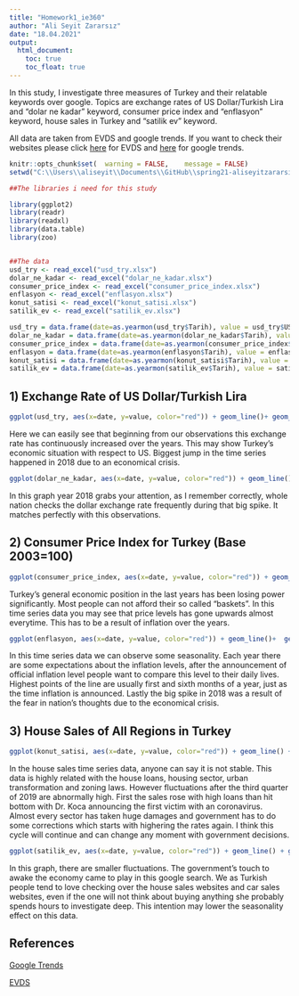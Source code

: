 ```yaml
---
title: "Homework1_ie360"
author: "Ali Seyit Zararsız"
date: "18.04.2021"
output:
  html_document:
    toc: true
    toc_float: true
---
```


In this study, I investigate three measures of Turkey and their relatable keywords over google. Topics are exchange rates of US Dollar/Turkish Lira and "dolar ne kadar" keyword, consumer price index and "enflasyon" keyword, house sales in Turkey and "satilik ev" keyword.

All data are taken from EVDS and google trends. If you want to check their websites please click [here](https://evds2.tcmb.gov.tr/) for EVDS and [here](https://trends.google.com/trends/) for google trends.

```r
knitr::opts_chunk$set(  warning = FALSE,	message = FALSE)
setwd("C:\\Users\\aliseyit\\Documents\\GitHub\\spring21-aliseyitzararsiz\\files\\homework1")

##The libraries i need for this study

library(ggplot2)
library(readr)
library(readxl)
library(data.table)
library(zoo)


##The data
usd_try <- read_excel("usd_try.xlsx")
dolar_ne_kadar <- read_excel("dolar_ne_kadar.xlsx")
consumer_price_index <- read_excel("consumer_price_index.xlsx")
enflasyon <- read_excel("enflasyon.xlsx")
konut_satisi <- read_excel("konut_satisi.xlsx")
satilik_ev <- read_excel("satilik_ev.xlsx")

usd_try = data.frame(date=as.yearmon(usd_try$Tarih), value = usd_try$USD)
dolar_ne_kadar = data.frame(date=as.yearmon(dolar_ne_kadar$Tarih), value = dolar_ne_kadar$Deger)
consumer_price_index = data.frame(date=as.yearmon(consumer_price_index$Tarih), value = consumer_price_index$CPI)
enflasyon = data.frame(date=as.yearmon(enflasyon$Tarih), value = enflasyon$Deger)
konut_satisi = data.frame(date=as.yearmon(konut_satisi$Tarih), value = konut_satisi$Satis)
satilik_ev = data.frame(date=as.yearmon(satilik_ev$Tarih), value = satilik_ev$Deger)

```

## 1) Exchange Rate of US Dollar/Turkish Lira

```r
ggplot(usd_try, aes(x=date, y=value, color="red")) + geom_line()+ geom_point() + labs(title = 'Exchange Rate of USD/TRY ', x= "Date", y = "Level") 

```
Here we can easily see that beginning from our observations this exchange rate has continuously increased over the years. This may show Turkey's economic situation with respect to US. Biggest jump in the time series happened in 2018 due to an economical crisis.

```r
ggplot(dolar_ne_kadar, aes(x=date, y=value, color="red")) + geom_line() + geom_point() + labs(title = 'Google Search of "dolar ne kadar" ', x= "Date", y = "Level") 

```
In this graph year 2018 grabs your attention, as I remember correctly, whole nation checks the dollar exchange rate frequently during that big spike. It matches perfectly with this observations.


## 2) Consumer Price Index for Turkey (Base 2003=100)

```r
ggplot(consumer_price_index, aes(x=date, y=value, color="red")) + geom_line() + geom_point() + labs(title = 'Consumer Price Index ', x= "Date", y = "Level") 

```
Turkey's general economic position in the last years has been losing power significantly. Most people can not afford their so called "baskets". In this time series data you may see that price levels has gone upwards almost everytime. This has to be a result of inflation over the years. 

```r
ggplot(enflasyon, aes(x=date, y=value, color="red")) + geom_line()+  geom_point() + labs(title = 'Google Search of "enflasyon" ', x= "Date", y = "Level") 

```
In this time series data we can observe some seasonality. Each year there are some expectations about the inflation levels, after the announcement of official inflation level people want to compare this level to their daily lives. Highest points of the line are usually first and sixth months of a year, just as the time inflation is announced. Lastly the big spike in 2018 was a result of the fear in nation's thoughts due to the economical crisis.

## 3) House Sales of All Regions in Turkey


```r
ggplot(konut_satisi, aes(x=date, y=value, color="red")) + geom_line() + geom_point() + labs(title = 'House Sales ', x= "Date", y = "Level") 

```
In the house sales time series data, anyone can say it is not stable. This data is highly related with the house loans, housing sector, urban transformation and zoning laws. However fluctuations after the third quarter of 2019 are abnormally high. First the sales rose with high loans than hit bottom with Dr. Koca announcing the first victim with an coronavirus. Almost every sector has taken huge damages and government has to do some corrections which starts with highering the rates again. I think this cycle will continue and can change any moment with government decisions.


```r
ggplot(satilik_ev, aes(x=date, y=value, color="red")) + geom_line() + geom_point() + labs(title = 'Google Search of "satilik ev" ', x= "Date", y = "Level") 

```
In this graph, there are smaller fluctuations. The government's touch to awake the economy came to play in this google search. We as Turkish people tend to love checking over the house sales websites and car sales websites, even if the one will not think about buying anything she probably spends hours to investigate deep. This intention may lower the seasonality effect on this data.


## References

[Google Trends](https://trends.google.com/trends/?geo=US)

[EVDS](https://evds2.tcmb.gov.tr/index.php)

